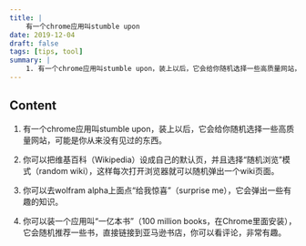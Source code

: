 ```yaml
---
title: |
    有一个chrome应用叫stumble upon
date: 2019-12-04
draft: false
tags: [tips, tool]
summary: |
    1. 有一个chrome应用叫stumble upon，装上以后，它会给你随机选择一些高质量网站，可能是你从来没有见过的东西。 2. 你可以把维基百科（Wikipedia）设成自己的默认页，并且选择“随机浏览”模式（random wiki），这样每次打开浏览器就可以随机弹出一个wiki页面。 3. 你可以去wolfram alpha上面点“给我惊喜”（surprise me），它会弹出一些有趣的知识。 4. 你可以装一个应用叫“一亿本书”（100 million books，在Chrome里面安装），它会随机推荐一些书，直接链接到亚马逊书店，你可以看评论，非常有趣。
---
```


## Content

1. 有一个chrome应用叫stumble upon，装上以后，它会给你随机选择一些高质量网站，可能是你从来没有见过的东西。

2. 你可以把维基百科（Wikipedia）设成自己的默认页，并且选择“随机浏览”模式（random wiki），这样每次打开浏览器就可以随机弹出一个wiki页面。

3. 你可以去wolfram alpha上面点“给我惊喜”（surprise me），它会弹出一些有趣的知识。

4. 你可以装一个应用叫“一亿本书”（100 million books，在Chrome里面安装），它会随机推荐一些书，直接链接到亚马逊书店，你可以看评论，非常有趣。
